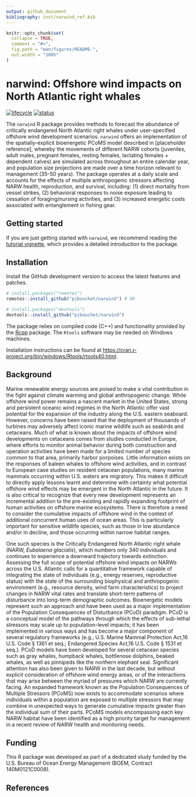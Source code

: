 ```yaml
---
output: github_document
bibliography: inst/narwind_ref.bib
---
```


<!-- README.md is generated from README.Rmd. Please edit that file -->

```r
knitr::opts_chunk$set(
  collapse = TRUE,
  comment = "#>",
  fig.path = "man/figures/README-",
  out.width = "100%"
)
```

# narwind: Offshore wind impacts on North Atlantic right whales

<!-- badges: start -->

[![lifecycle](https://img.shields.io/badge/lifecycle-maturing-blue.svg?style=flat-square)](https://www.tidyverse.org/lifecycle/#maturing) [![status](https://img.shields.io/badge/repo%20status-active-green.svg?style=flat-square)](https://www.repostatus.org/#active)

<!-- badges: end -->

The `narwind` R package provides methods to forecast the abundance of critically endangered North Atlantic right whales under user-specified offshore wind development scenarios. `narwind` offers an implementation of the spatially-explicit bioenergetic PCoMS model described in [placeholder reference], whereby the movements of different NARW cohorts (juveniles, adult males, pregnant females, resting females, lactating females + dependent calves) are simulated across throughout an entire calendar year, and population size projections are made over a time horizon relevant to management (35--50 years). The package operates at a daily scale and accounts for the effects of multiple anthropogenic stressors affecting NARW health, reproduction, and survival, including: (1) direct mortality from vessel strikes, (2) behavioral responses to noise exposure leading to cessation of foraging/nursing activities, and (3) increased energetic costs associated with entanglement in fishing gear.

## Getting started

If you are just getting started with `narwind`, we recommend reading the [tutorial vignette](https://pjbouchet.github.io/narwind/articles/narwind.html), which provides a detailed introduction to the package.

## Installation

Install the GitHub development version to access the latest features and patches.

```r
# install.packages("remotes")
remotes::install_github("pjbouchet/narwind") # OR

# install.packages("devtools")
devtools::install_github("pjbouchet/narwind")
```

The package relies on compiled code (C++) and functionality provided by the [Rcpp](https://cran.r-project.org/web/packages/Rcpp/index.html) package. The `Rtools` software may be needed on Windows machines.

Installation instructions can be found at <https://cran.r-project.org/bin/windows/Rtools/rtools40.html>.

## Background

Marine renewable energy sources are poised to make a vital contribution in the fight against climate warming and global anthropogenic change. While offshore wind power remains a nascent market in the United States, strong and persistent oceanic wind regimes in the North Atlantic offer vast potential for the expansion of the industry along the U.S. eastern seaboard. However, concerns have been raised that the deployment of thousands of turbines may adversely affect iconic marine wildlife such as seabirds and cetaceans. Much of what is known about the impacts of offshore wind developments on cetaceans comes from studies conducted in Europe, where efforts to monitor animal behavior during both construction and operation activities have been made for a limited number of species common to that area, primarily harbor porpoises. Little information exists on the responses of baleen whales to offshore wind activities, and in contrast to European case studies on resident cetacean populations, many marine mammals occurring within U.S. waters are migratory. This makes it difficult to directly apply lessons learnt and determine with certainty what potential offshore wind effects may be emergent in the North Atlantic in the future. It is also critical to recognize that every new development represents an incremental addition to the pre-existing and rapidly expanding footprint of human activities on offshore marine ecosystems. There is therefore a need to consider the cumulative impacts of offshore wind in the context of additional concurrent human uses of ocean areas. This is particularly important for sensitive wildlife species, such as those in low abundance and/or in decline, and those occurring within narrow habitat ranges.

One such species is the Critically Endangered North Atlantic right whale (NARW, *Eubalaena glacialis*), which numbers only 340 individuals and continues to experience a downward trajectory towards extinction. Assessing the full scope of potential offshore wind impacts on NARWs across the U.S. Atlantic calls for a quantitative framework capable of integrating the state of individuals (e.g., energy reserves, reproductive status) with the state of the surrounding biophysical and anthropogenic environment (e.g., resource density, wind farm characteristics) to project changes in NARW vital rates and translate short-term patterns of disturbance into long-term demographic outcomes. Bioenergetic models represent such an approach and have been used as a major implementation of the Population Consequences of Disturbance (PCoD) paradigm. PCoD is a conceptual model of the pathways through which the effects of sub-lethal stressors may scale up to population-level impacts; it has been implemented in various ways and has become a major component of several regulatory frameworks (e.g., U.S. Marine Mammal Protection Act,16 U.S. Code § 1361 et seq.; Endangered Species Act,16 U.S. Code § 1531 et seq.). PCoD models have been developed for several cetacean species such as gray whales, humpback whales, bottlenose dolphins, beaked whales, as well as pinnipeds like the northern elephant seal. Significant attention has also been given to NARW in the last decade, but without explicit consideration of offshore wind energy areas, or of the interactions that may arise between the myriad of pressures which NARW are currently facing. An expanded framework known as the Population Consequences of Multiple Stressors (PCoMS) now exists to accommodate scenarios where individuals within a population are exposed to multiple stressors that may combine in unexpected ways to generate cumulative impacts greater than the individual sum of their parts. PCoMS models encompassing each key NARW habitat have been identified as a high priority target for management in a recent review of NARW health and monitoring needs.

## Funding

This R package was developed as part of a dedicated study funded by the U.S. Bureau of Ocean Energy Management (BOEM, Contract 140M0121C0008).

## References
